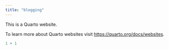 ```yaml
---
title: "blogging"
---
```


This is a Quarto website.

To learn more about Quarto websites visit <https://quarto.org/docs/websites>.

```r
1 + 1
```
